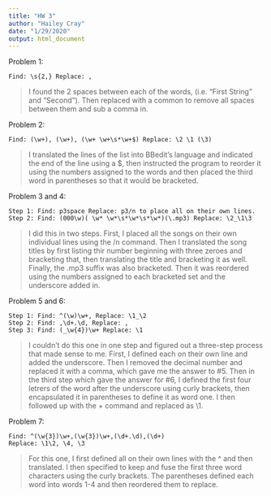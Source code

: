 ```yaml
---
title: "HW 3"
author: "Hailey Cray"
date: "1/29/2020"
output: html_document
---
```

Problem 1: 


```
Find: \s{2,} Replace: ,
```


> I found the 2 spaces between each of the words, (i.e. "First String" and "Second"). Then replaced with a common to remove all spaces between them and sub a comma in. 


Problem 2: 


```
Find: (\w+), (\w+), (\w+ \w+\s*\w+$) Replace: \2 \1 (\3) 
```


> I translated the lines of the list into BBedit's language and indicated the end of the line using a $, then instructed the program to reorder it using the numbers assigned to the words and then placed the third word in parentheses so that it would be bracketed. 


Problem 3 and 4: 


```
Step 1: Find: p3space Replace: p3/n to place all on their own lines. Step 2: Find: (000\w)( \w* \w*\s*\w*\s*\w*)(\.mp3) Replace: \2_\1\3 
```


> I did this in two steps. First, I placed all the songs on their own individual lines using the /n command. Then I translated the song titles by first listing thir number beginning with three zeroes and bracketing that, then translating the title and bracketing it as well. Finally, the .mp3 suffix was also bracketed. Then it was reordered using the numbers assigned to each bracketed set and the underscore added in. 

Problem 5 and 6:


```
Step 1: Find: ^(\w)\w+, Replace: \1_\2
Step 2: Find: ,\d+.\d, Replace: ,
Step 3: Find: (_\w{4})\w+ Replace: \1
```


> I couldn't do this one in one step and figured out a three-step process that made sense to me. First, I defined each on their own line and added the underscore. Then I removed the decimal number and replaced it with a comma, which gave me the answer to #5. Then in the third step which gave the answer for #6, I defined the first four letrers of the word after the underscore using curly brackets, then encapsulated it in parentheses to define it as word one. I then followed up with the \w+ command and replaced as \1. 

Problem 7: 


```
Find: ^(\w{3})\w+,(\w{3})\w+,(\d+.\d),(\d+)
Replace: \1\2, \4, \3
```


> For this one, I first defined all on their own lines with the ^ and then translated. I then specified to keep and fuse the first three word characters using the curly brackets. The parentheses defined each word into words 1-4 and then reordered them to replace. 
